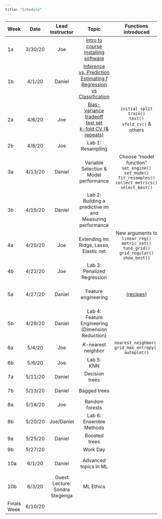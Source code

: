 ```yaml
---
title: "Schedule"
---
```


| **Week** |  **Date**   | **Lead Instructor**            |           **Topic**                                                          |                          **Functions introduced**                                                                             |         **Assigned**         |           **Due**       |       **Reading**                         |
| :------- | :---------: | :----------------------------: | :--------------------------------------------------------------------------: | :---------------------------------------------------------------------------------------------------------------------------: | :--------------------------: | :---------------------: | :---------------------------------------: |
|     1a   |     3/30/20 |              Joe               |                    [Intro to course<br/>Installing software](slides/w1p1-intro/w1p1.pdf)                   |                                                                                                                               | Final <br/>Get to know data  |                         | [HML Ch. 1](https://bradleyboehmke.github.io/HOML/intro.html) |
|     1b   |     4/1/20  |             Daniel             |  [Inference vs. Prediction<br/>Estimating $f$<br/>Regression vs Classification](slides/w1p2-inf-v-pred.html)|                                                                                                |                              |                         | [APM: Ch. 1](https://canvas.uoregon.edu/files/8215106/download?download_frd=1)<br/>[ISLR: Ch. 2.1](https://canvas.uoregon.edu/files/8215162/download?download_frd=1)|
|     2a   |     4/6/20  |              Joe               |         [Bias-variance tradeoff<br/>test set<br/>k-fold CV (& repeats)](slides/w2p1-bias-variance-resampling/w2p1.pdf)        |  `initial_split`<br/>`train()`<br/>`test()`<br/>`vfold_cv()` & others                                                         |                              |                         | [ISLR: Ch. 2.2](https://canvas.uoregon.edu/files/8215189/download?download_frd=1)<br/>[ISLR: Ch 5.1](https://canvas.uoregon.edu/files/8216177/download?download_frd=1)|
|     2b   |     4/8/20  |              Joe               |  Lab 1: <br/>Resampling 							                                       |                                                                               	                                               |           Lab 1              |                         |                                           |
|     3a   |     4/13/20 |             Daniel             |                  Variable Selection & <br/>Model performance                 |  Choose “model function”<br/>`set_engine()`<br/>`set_mode()`<br/>`fit_resamples()`<br/>`collect_metrics()`<br/>`select_best()`|                              |                         | [ISLR: Ch. 6.1](https://canvas.uoregon.edu/files/8216183/download?download_frd=1)<br/> [APM: Ch. 5](https://canvas.uoregon.edu/files/8215118/download?download_frd=1)<br/>[APM: Ch. 11](https://canvas.uoregon.edu/files/8216188/download?download_frd=1) |
|     3b   |     4/15/20 |             Daniel             |            Lab 2: <br/>Building a predictive lm and Measuring performance    |                                                                                                                        	     |           Lab 2              |      Lab 1              | [HML: Ch. 4](https://bradleyboehmke.github.io/HOML/linear-regression.html) <br/>[APM: Ch. 6.1 & 6.2](https://canvas.uoregon.edu/files/8215122/download?download_frd=1) |
|     4a   |     4/20/20 |              Joe               |                  Extending lm: Ridge, Lasso, Elastic net                     |  New arguments to `linear_reg()`<br/>`metric_set()`<br/>`tune_grid()`<br/>`grid_regular()`<br/>`show_best()`                  |                              |                         | [HML: Ch. 6](https://bradleyboehmke.github.io/HOML/regularized-regression.html) <br/>[APM: Ch. 6.4](https://canvas.uoregon.edu/files/8215128/download?download_frd=1) |
|     4b   |     4/22/20 |              Joe               |                         Lab 3:<br/>Penalized Regression                      |                                                                                                                             	 |           Lab 3              |      Lab 2              |                                           |
|     5a   |     4/27/20 |             Daniel             |                              Feature engineering                             |  [{recipes}](https://tidymodels.github.io/recipes/)                                                                           |                              |                         | [FE: Ch. 1](http://www.feat.engineering/intro-intro.html)<br/> [HML: Ch. 3](https://bradleyboehmke.github.io/HOML/engineering.html) |
|     5b   |     4/29/20 |             Daniel             |              Lab 4: <br/>Feature Engineering (Dimension Reduction)           |                                                                                                                               |           Lab 4              |Lab 3<br/>Preliminary Fit 1    |                                           |
|     6a   |     5/4/20  |              Joe               |                             *K*-nearest neighbor                             |       `nearest_neighbor()`<br/>`grid_max_entropy()`<br/>`autoplot()`                                                          |                              |                         | [HML: Ch. 8](https://bradleyboehmke.github.io/HOML/knn.html) |
|     6b   |     5/6/20  |              Joe               |                  Lab 5: <br/> *K*NN                                          |                                                                                                                               |           Lab 5              |      Lab 4                   |                                           |
|     7a   |     5/11/20 |             Daniel             |                                Decision trees                                |                                                                                                                               |                              |                         |[HML: Ch. 9](https://bradleyboehmke.github.io/HOML/DT.html) |
|     7b   |     5/13/20 |             Daniel             |                                 Bagged trees                                 |                                                                                                                               |                              |      Lab 5                   |[HML: Ch. 10](https://bradleyboehmke.github.io/HOML/bagging.html) |
|     8a   |     5/18/20 |              Joe               |                                Random forests                                |                                                                                                                               |                              |                         |[HML: Ch. 11 ](https://bradleyboehmke.github.io/HOML/random-forest.html) |
|     8b   |     5/20/20 |           Joe/Daniel           |             Lab 6: <br/> Ensemble Methods                                    |                                                                                                                               |           Lab 6              |    Preliminary Fit 2    |                                           |
|     9a   |     5/25/20 |             Daniel             |                                 Boosted trees                                |                                                                                                                               |                              |                         |[HML Ch. 12](https://bradleyboehmke.github.io/HOML/gbm.html) |
|     9b   |     5/27/20 |                                |                                   Work Day                                   |                                                                                                                               |                              |      Lab 6              |                                           |
|     10a  |     6/1/20  |             Daniel             |                             Advanced topics in ML                            |                                                                                                                               |                              |                         |                [HML Ch. 13](https://bradleyboehmke.github.io/HOML/deep-learning.html) & [15](https://bradleyboehmke.github.io/HOML/stacking.html) |
|     10b  |     6/3/20  | Guest Lecture: Sondra Stegenga |                                   ML Ethics                                  |                                                                                                                               |                              |                         |[Floridi & Taddeo (2016)](https://royalsocietypublishing.org/doi/full/10.1098/rsta.2016.0360) |
| Finals Week | 6/10/20  |                                |                                                                              |                                                                                                                               |                              | Final Project           |                                           |
